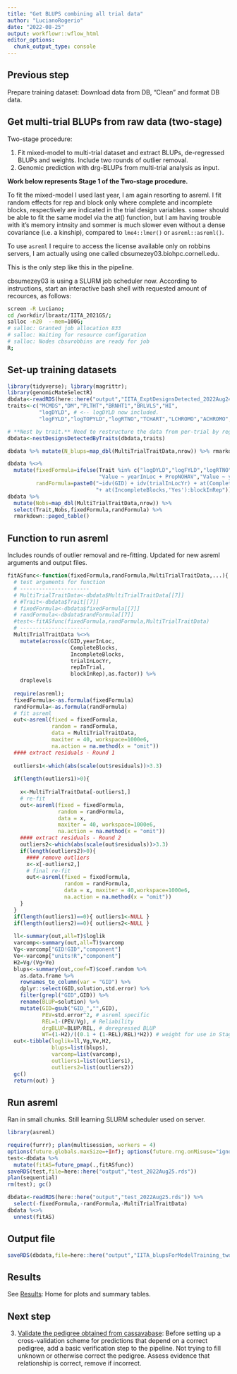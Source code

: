 ```yaml
---
title: "Get BLUPS combining all trial data"
author: "LucianoRogerio"
date: "2022-08-25"
output: workflowr::wflow_html
editor_options:
  chunk_output_type: console
---
```


## Previous step
Prepare training dataset: Download data from DB, “Clean” and format DB data.


## Get multi-trial BLUPs from raw data (two-stage)

Two-stage procedure:

1. Fit mixed-model to multi-trial dataset and extract BLUPs, de-regressed BLUPs and weights. Include two rounds of outlier removal.
2. Genomic prediction with drg-BLUPs from multi-trial analysis as input.

**Work below represents Stage 1 of the Two-stage procedure.**

To fit the mixed-model I used last year, I am again resorting to asreml. I fit random effects for rep and block only where complete and incomplete blocks, respectively are indicated in the trial design variables. `sommer` should be able to fit the same model via the at() function, but I am having trouble with it’s memory intnsity and sommer is much slower even without a dense covariance (i.e. a kinship), compared to `lme4::lmer()` or `asreml::asreml()`.

To use `asreml` I require to access the license available only on robbins servers, I am actually using one called cbsumezey03.biohpc.cornell.edu.

This is the only step like this in the pipeline.

cbsumezey03 is using a SLURM job scheduler now. According to instructions, start an interactive bash shell with requested amount of recources, as follows:

```bash
screen -R Luciano;
cd /workdir/lbraatz/IITA_2021GS/;
salloc -n20  --mem=100G;
# salloc: Granted job allocation 833
# salloc: Waiting for resource configuration
# salloc: Nodes cbsurobbins are ready for job
R;

```


## Set-up training datasets

```r
library(tidyverse); library(magrittr);
library(genomicMateSelectR)
dbdata<-readRDS(here::here("output","IITA_ExptDesignsDetected_2022Aug24.rds"))
traits<-c("MCMDS","DM","PLTHT","BRNHT1","BRLVLS","HI",
          "logDYLD", # <-- logDYLD now included. 
          "logFYLD","logTOPYLD","logRTNO","TCHART","LCHROMO","ACHROMO","BCHROMO")

# **Nest by trait.** Need to restructure the data from per-trial by regrouping by trait. 
dbdata<-nestDesignsDetectedByTraits(dbdata,traits)

dbdata %>% mutate(N_blups=map_dbl(MultiTrialTraitData,nrow)) %>% rmarkdown::paged_table()

dbdata %<>%
  mutate(fixedFormula=ifelse(Trait %in% c("logDYLD","logFYLD","logRTNO","logTOPYLD"),
                             "Value ~ yearInLoc + PropNOHAV","Value ~ yearInLoc"),
         randFormula=paste0("~idv(GID) + idv(trialInLocYr) + at(CompleteBlocks,'Yes'):repInTrial ",
                            "+ at(IncompleteBlocks,'Yes'):blockInRep"))
dbdata %>%
  mutate(Nobs=map_dbl(MultiTrialTraitData,nrow)) %>%
  select(Trait,Nobs,fixedFormula,randFormula) %>%
  rmarkdown::paged_table()
```

## Function to run asreml
Includes rounds of outlier removal and re-fitting.
Updated for new asreml arguments and output files.

```r
fitASfunc<-function(fixedFormula,randFormula,MultiTrialTraitData,...){
  # test arguments for function
  # ----------------------
  # MultiTrialTraitData<-dbdata$MultiTrialTraitData[[7]]
  # #Trait<-dbdata$Trait[[7]]
  # fixedFormula<-dbdata$fixedFormula[[7]]
  # randFormula<-dbdata$randFormula[[7]]
  #test<-fitASfunc(fixedFormula,randFormula,MultiTrialTraitData)
  # ----------------------
  MultiTrialTraitData %<>%
    mutate(across(c(GID,yearInLoc,
                    CompleteBlocks,
                    IncompleteBlocks,
                    trialInLocYr,
                    repInTrial,
                    blockInRep),as.factor)) %>% 
    droplevels
  
  require(asreml); 
  fixedFormula<-as.formula(fixedFormula)
  randFormula<-as.formula(randFormula)
  # fit asreml 
  out<-asreml(fixed = fixedFormula,
              random = randFormula,
              data = MultiTrialTraitData, 
              maxiter = 40, workspace=1000e6, 
              na.action = na.method(x = "omit"))
  #### extract residuals - Round 1
  
  outliers1<-which(abs(scale(out$residuals))>3.3)
  
  if(length(outliers1)>0){
    
    x<-MultiTrialTraitData[-outliers1,]
    # re-fit
    out<-asreml(fixed = fixedFormula,
                random = randFormula,
                data = x, 
                maxiter = 40, workspace=1000e6, 
                na.action = na.method(x = "omit"))
    #### extract residuals - Round 2
    outliers2<-which(abs(scale(out$residuals))>3.3)
    if(length(outliers2)>0){
      #### remove outliers
      x<-x[-outliers2,]
      # final re-fit
      out<-asreml(fixed = fixedFormula,
                  random = randFormula,
                  data = x, maxiter = 40,workspace=1000e6, 
                  na.action = na.method(x = "omit"))
    }
  }
  if(length(outliers1)==0){ outliers1<-NULL }
  if(length(outliers2)==0){ outliers2<-NULL }
  
  ll<-summary(out,all=T)$loglik
  varcomp<-summary(out,all=T)$varcomp
  Vg<-varcomp["GID!GID","component"]
  Ve<-varcomp["units!R","component"]
  H2=Vg/(Vg+Ve)
  blups<-summary(out,coef=T)$coef.random %>%
    as.data.frame %>%
    rownames_to_column(var = "GID") %>%
    dplyr::select(GID,solution,std.error) %>%
    filter(grepl("GID",GID)) %>%
    rename(BLUP=solution) %>%
    mutate(GID=gsub("GID_","",GID),
           PEV=std.error^2, # asreml specific
           REL=1-(PEV/Vg), # Reliability
           drgBLUP=BLUP/REL, # deregressed BLUP
           WT=(1-H2)/((0.1 + (1-REL)/REL)*H2)) # weight for use in Stage 2
  out<-tibble(loglik=ll,Vg,Ve,H2,
              blups=list(blups),
              varcomp=list(varcomp),
              outliers1=list(outliers1),
              outliers2=list(outliers2))
  gc()
  return(out) }
```

## Run asreml

Ran in small chunks. Still learning SLURM scheduler used on server.

```r
library(asreml)

require(furrr); plan(multisession, workers = 4)
options(future.globals.maxSize=+Inf); options(future.rng.onMisuse="ignore")
test<-dbdata %>%
  mutate(fitAS=future_pmap(.,fitASfunc))
saveRDS(test,file=here::here("output","test_2022Aug25.rds"))
plan(sequential)
rm(test); gc()

dbdata<-readRDS(here::here("output","test_2022Aug25.rds")) %>% 
  select(-fixedFormula,-randFormula,-MultiTrialTraitData)
dbdata %<>%
  unnest(fitAS)
```

## Output file

```r
saveRDS(dbdata,file=here::here("output","IITA_blupsForModelTraining_twostage_asreml_2022Aug25.rds"))
```


## Results

See [Results](07-Results.html): Home for plots and summary tables.

## Next step

3. [Validate the pedigree obtained from cassavabase](03-validatePedigree.html): Before setting up a cross-validation scheme for predictions that depend on a correct pedigree, add a basic verification step to the pipeline. Not trying to fill unknown or otherwise correct the pedigree. Assess evidence that relationship is correct, remove if incorrect.

